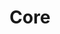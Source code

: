 ---
title: Core
category: Wallet SDKs
description: "Core is the native wallet SDK for the Avalanche blockchain."
logo: /images/core.svg
developer: Ava Labs
website: https://core.app/en/
documentation: https://docs.core.app/
---